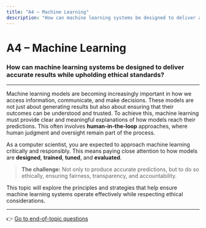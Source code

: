 ```yaml
---
title: "A4 – Machine Learning"
description: "How can machine learning systems be designed to deliver accurate results while upholding ethical standards?"
---
```


# A4 – Machine Learning

### How can machine learning systems be designed to deliver accurate results while upholding ethical standards?

---

Machine learning models are becoming increasingly important in how we access information, communicate, and make decisions. These models are not just about generating results but also about ensuring that their outcomes can be understood and trusted.
To achieve this, machine learning must provide clear and meaningful explanations of how models reach their predictions.
This often involves **human-in-the-loop** approaches, where human judgment and oversight remain part of the process.

As a computer scientist, you are expected to approach machine learning critically and responsibly.
This means paying close attention to how models are **designed**, **trained**, **tuned**, and **evaluated**.

> **The challenge:** Not only to produce accurate predictions, but to do so ethically, ensuring fairness, transparency, and accountability.

This topic will explore the principles and strategies that help ensure machine learning systems operate effectively while respecting ethical considerations.

---
👉 [Go to end-of-topic questions](/cs-study-companion/en/a4/end-of-topic-questions)